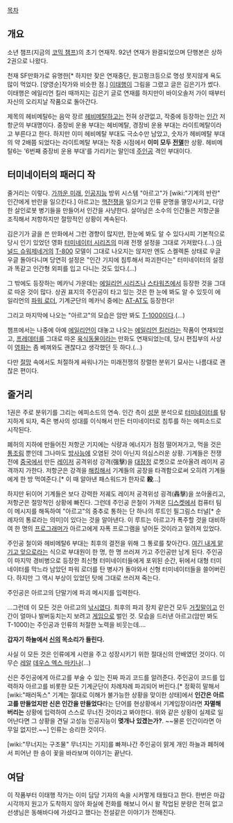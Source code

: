 {{{#!html
<img src=http://cfile2.uf.tistory.com/image/1317A7264A223A64454E28 align=right>}}}
[[목차]]
== 개요 ==
소년 챔프(지금의 [[코믹 챔프]])의 초기 연재작. 92년 연재가 완결되었으며 단행본은 상하 2권으로 나왔다.

천재 SF만화가로 유명한[* 하지만 잦은 연재중단, 원고펑크등으로 명성 못지않게 욕도 많이 먹었다. [양영순]작가와 비슷한 점.] [[이태행]]이 그림을 그렸고 글은 김은기가 썼다. 이태행은 에일리언 킬러 때까지는 김은기 글로 연재를 하지만이 바이오솔저 가이 때부터 자신의 오리지날 작품으로 돌아간다. 

제목의 헤비메탈6는 음악 장르 [[헤비메탈]]하고는 전혀 상관없고, 작중에 등장하는 [[인간]] 저항군의 부대명이다. 중장비 운용 부대는 헤비메탈, 경장비 운용 부대는 라이트메탈이라고 부른다고 한다. 하지만 이미 헤비메탈 부대도 극소수만 남았고, 숫자가 헤비메탈 부대의 약 2배쯤 되었다는 라이트메탈 부대는 작중 시점에서 '''이미 모두 [[전멸]]'''한 상황. 헤비메탈6는 '6번째 중장비 운용 부대'를 가리키는 말인데 [[주인공]] 격인 부대이다.

== 터미네이터의 패러디 작 ==
줄거리는 이렇다. [[가까운 미래]], [[인공지능]] 방위 시스템 "아르고"가 [wiki:"기계의 반란" 인간에게 반란을 일으킨다.] 아르고는 [[핵전쟁]]을 일으키고 인류 문명을 멸망시키고, 다양한 살인로봇 병기들을 만들어서 인간을 사냥한다. 살아남은 소수의 인간들은 저항군을 조직해서 저항하지만 절망적인 상황이 계속된다.

김은기가 글을 쓴 만화에서 그런 경향이 많지만, 한눈에 봐도 알 수 있다시피 기본적으로 당시 인기 있었던 영화 [[터미네이터 시리즈]]의 미래 전쟁 설정을 그대로 가져왔다.(…) [[아널드 슈워제네거]]의 [[T-800]] 모델이 그대로 나오지는 않지만 엔도 스켈렉톤 상태로 우글우글 돌아다니며 당연히 설정은 "인간 기지에 침투해서 파괴한다는" 터미네이터의 설정과 똑같고 인간형 외피를 입고 다니는 것도 있다.(…)

그 밖에도 등장하는 메카닉 가운데는 [[에일리언 시리즈]]나 [[스타워즈]]에서 등장한 것을 그대로 따온 것이 많다. 상권 표지의 주인공이 타고 있는 것은 한 눈에 봐도 알 수 있듯이 에일리언의 [[파워 로더]], 기계군단의 메카닉 중에는 [[AT-AT]]도 등장한다!

그리고 마지막에 나오는 "아르고"의 모습은 암만 봐도 [[T-1000]]이다.(…)

챔프에서는 나중에 아예 [[에일리언]]이 대놓고 나오는 [[에일리언 킬러]]라는 작품이 연재되었고, [[프레데터]]를 그대로 따온 [[육식동물]]이라는 만화도 연재되었는데, 당시 편집부의 사상이 [[영화]]는 좀 베껴와도 괜찮다고 생각했던 듯 하다.(…)

다만 [[절망]] 속에서도 처절하게 싸워나가는 미래전쟁의 장렬한 분위기 묘사는 나름대로 괜찮은 편이다.

== 줄거리 ==
1권은 주로 분위기를 그리는 에피소드의 연속. 인간 측이 [[성문]] 분석으로 [[터미네이터]]를 탐지하게 되자, 죽은 병사의 성대를 이식해서 만든 터미네이터로 침투를 하는 에피소드로 시작된다.

폐허의 지하에 만들어진 저항군 기지에는 식량과 에너지가 점점 떨어져가고, 먹을 것은 [[통조림]] 뿐인데 그나마도 [[방사능]]에 오염된 것이 아닌지 의심스러운 상황. 기계들은 전쟁 전에 [[중국]]에서 만든 [[레이저]] 공격위성 강격(强擊)을 [[대장정]] 로켓으로 쏘아올려 레이저 공격까지 가한다. 저항군은 강격을 [[해킹]]해서 기계들의 공장을 타격함으로써 오히려 기계들에게 한 방 먹여준다.[* 이 때 알아낸 패스워드가 한자로 '''殺'''...]

하지만 뒤이어 기계들은 보다 강력한 저궤도 레이저 공격위성 굉격(轟擊)을 쏘아올리고, 저항군은 절망적인 상황에 빠진다. 그런데 주인공 은철이 가져온 [[디스켓]]에서 컴퓨터 팀이 메시지를 해독하여 "아르고"의 중추로 통하는 단 하나의 루트인 필그림스 터널[* 순례자의 통로라는 의미]이 있다는 것을 알아낸다. 이 루트는 아르고가 폭주할 것을 대비하여 한 명의 [[프로그래머]]가 아르고에게 자폭 프로그램을 넣어둔 것이라고 알려져 있었다.

주인공 철이와 헤비메탈6 부대는 최후의 결전을 위해 그 통로를 찾아간다.  [[여긴 내게 맡기고 앞으로]]라는 식으로 부대원이 한 명, 한 명 쓰러져 가고 주인공만 남게 된다. 주인공이 마지막 경비병으로 등장한 최신형 터미네이터들에게 포위된 순간, 뒤에서 대형 터미네이터를 막느라 남았던 파워 로더를 탄 병사가 돌아와서 신형 터미네이터들을 쓸어버린다. 하지만 그 역시 부상이 있었던 탓에 그대로 쓰러져 죽는다.

주인공은 아르고의 단말기에 파괴 메시지를 입력한다.

…그런데 이 모든 것은 아르고의 [[낚시]]였다. 최후의 파괴 장치 같은건 모두 [[거짓말]]이고 인간이 얼마나 발버둥치는지 보려고 [[게임]]으로 벌인 것. 모습을 드러낸 아르고(암만 봐도 T-1000)는 주인공과 인류의 처절한 노력을 비웃는데….

'''갑자기 하늘에서 [[신]]의 목소리가 들린다.'''

사실 이 모든 것은 인류에게 시련을 주고 성장시키기 위한 절대신의 안배였던 것이다. 이 무슨 [[레알]] [[데우스 엑스 마키나]](…)

신은 주인공에게 아르고를 부술 수 있는 진짜 파괴 코드를 알려준다. 주인공이 코드를 입력하자 아르고를 비롯한 모든 기계군단이 차례차례 파괴되어 버린다.[* 정확히 말해서 [wiki:"패러독스" 기계는 절대로 이해가 불가능한 상황을 맞이한 상태]에서 '''인간은 아르고를 만들었지만 신은 인간을 만들었다'''라는 단어를 현상황에서 기계입장이라면 '''자멸해버리는''' 상황에 입력하여 스스로 무너진 것이라고 봐야한다. 위와 같은 상황이 실제로 일어난다면 그 상황을 견딜 고성능 인공지능이 '''몆개나 있겠는가?'''. ~~물론 인간이라면 아무일 없지만.~~] 인류는 승리한 것이다.

[wiki:"무너지는 구조물" 무너지는 기지]를 빠져나간 주인공이 맑게 개인 하늘과 폐허에서 피어난 한 송이 꽃을 바라보며 이야기는 끝난다.

== 여담 ==
이 작품부터 이태행 작가는 이미 담당 기자의 속을 시커멓게 태웠다고 한다. 한번은 마감시각까지 원고가 도착하지 않아 화실에 전화를 해보니 어시 왈 작업된 분량은 전혀 없고 선생님은 동해바다에 가셨다고 했다는 전설같은 이야기가 전해진다.
